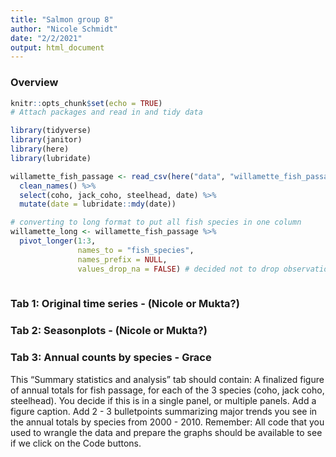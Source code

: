```yaml
---
title: "Salmon group 8"
author: "Nicole Schmidt"
date: "2/2/2021"
output: html_document
---
```


### Overview

```r
knitr::opts_chunk$set(echo = TRUE)
# Attach packages and read in and tidy data 

library(tidyverse)
library(janitor)
library(here)
library(lubridate)

willamette_fish_passage <- read_csv(here("data", "willamette_fish_passage.csv")) %>% 
  clean_names() %>% 
  select(coho, jack_coho, steelhead, date) %>% 
  mutate(date = lubridate::mdy(date))

# converting to long format to put all fish species in one column
willamette_long <- willamette_fish_passage %>% 
  pivot_longer(1:3,
               names_to = "fish_species",
               names_prefix = NULL,
               values_drop_na = FALSE) # decided not to drop observations with n/a values becuase in Tab 1 it says to change na values to zero
  

```

### Tab 1: Original time series - (Nicole or Mukta?)

### Tab 2: Seasonplots - (Nicole or Mukta?)

### Tab 3: Annual counts by species - Grace
This “Summary statistics and analysis” tab should contain: 
A finalized figure of annual totals for fish passage, for each of the 3 species (coho, jack coho, steelhead). You decide if this is in a single panel, or multiple panels. Add a figure caption. 
Add 2 - 3 bulletpoints summarizing major trends you see in the annual totals by species from 2000 - 2010.
Remember: All code that you used to wrangle the data and prepare the graphs should be available to see if we click on the Code buttons. 
```r



```





